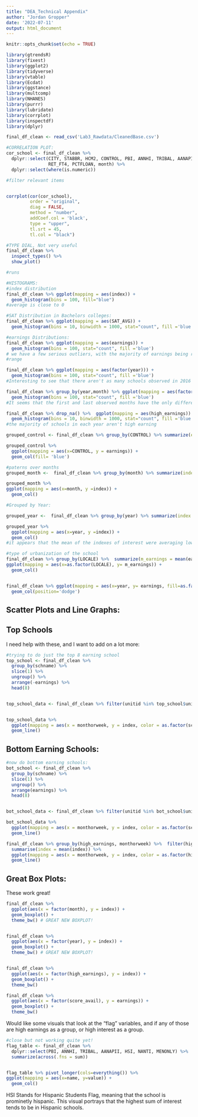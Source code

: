 ---
title: "DEA_Technical Appendix"
author: "Jordan Gropper"
date: '2022-07-11'
output: html_document
---

```{r setup, include=FALSE}
knitr::opts_chunk$set(echo = TRUE)
```


```{r, include = FALSE}
library(gtrendsR)
library(fixest)
library(ggplot2)
library(tidyverse)
library(vtable)
library(Ecdat)
library(ggstance)
library(multcomp)
library(NHANES)
library(purrr)
library(lubridate)
library(corrplot)
library(inspectdf) 
library(dplyr)
```

```{r}
final_df_clean <- read_csv('Lab3_Rawdata/CleanedBase.csv')

```



```{r, eval=FALSE}
#CORRELATION PLOT: 
cor_school <- final_df_clean %>% 
  dplyr::select(CITY, STABBR, HCM2, CONTROL, PBI, ANNHI, TRIBAL, AANAPII, HSI, NANTI, MENONLY, RELAFFIL, SAT_AVG, PCTPELL,
                RET_FT4, PCTFLOAN, month) %>% 
  dplyr::select(where(is.numeric))

#filter relevant items


corrplot(cor(cor_school),
         order = "original",
         diag = FALSE,
         method = "number",
         addCoef.col = 'black',
         type = "upper",
         tl.srt = 45,
         tl.col = "black")

```

```{r}
#TYPE DIAL, Not very useful
final_df_clean %>% 
  inspect_types() %>% 
  show_plot()

#runs
```


```{r}
#HISTOGRAMS:
#index distribution
final_df_clean %>% ggplot(mapping = aes(index)) + 
  geom_histogram(bins = 100, fill="blue")
#average is close to 0
```

```{r}
#SAT Distribution in Bachelors colleges:
final_df_clean %>% ggplot(mapping = aes(SAT_AVG)) + 
  geom_histogram(bins = 10, binwidth = 1000, stat="count", fill ='blue')

#earnings Distributions:
final_df_clean %>% ggplot(mapping = aes(earnings)) + 
  geom_histogram(bins = 100, stat="count", fill ='blue')
# we have a few serious outliers, with the majority of earnings being reported around the $40k 
#range

```

```{r}
final_df_clean %>% ggplot(mapping = aes(factor(year))) + 
  geom_histogram(bins = 100, stat="count", fill ='blue')
#Interesting to see that there aren't as many schools observed in 2016

final_df_clean %>% group_by(year,month) %>% ggplot(mapping = aes(factor(month))) + 
  geom_histogram(bins = 100, stat="count", fill ='blue')
#It seems that the first and last observed months have the only difference in count of observations

```

```{r}
final_df_clean %>% drop_na() %>%  ggplot(mapping = aes(high_earnings)) + 
  geom_histogram(bins = 10, binwidth = 1000, stat="count", fill ='blue')
#the majority of schools in each year aren't high earning

```


```{r}
grouped_control <- final_df_clean %>% group_by(CONTROL) %>% summarize(earnings=mean(earnings, na.rm=TRUE))

grouped_control %>% 
  ggplot(mapping = aes(x=CONTROL, y = earnings)) + 
  geom_col(fill= 'blue') 

```

```{r}
#paterns over months
grouped_month <-  final_df_clean %>% group_by(month) %>% summarize(index = sum(index, na.rm=TRUE))

grouped_month %>% 
ggplot(mapping = aes(x=month, y =index)) + 
  geom_col()

#Grouped by Year:

grouped_year <-  final_df_clean %>% group_by(year) %>% summarize(index = sum(index, na.rm=TRUE))

grouped_year %>% 
  ggplot(mapping = aes(x=year, y =index)) + 
  geom_col()
#it appears that the mean of the indexes of interest were averaging lower in 2016.


```

```{r}


#type of urbanization of the school
final_df_clean %>% group_by(LOCALE) %>%  summarize(m_earnings = mean(earnings, na.rm=TRUE)) %>% 
ggplot(mapping = aes(x=as.factor(LOCALE), y= m_earnings)) + 
  geom_col() 


final_df_clean %>% ggplot(mapping = aes(x=year, y= earnings, fill=as.factor(high_earnings))) + 
  geom_col(position='dodge')

```

## Scatter Plots and Line Graphs:
## Top Schools
I need help with these, and I want to add on a lot more:
```{r}
#trying to do just the top 8 earning school
top_school <- final_df_clean %>% 
  group_by(schname) %>% 
  slice(1) %>% 
  ungroup() %>% 
  arrange(-earnings) %>% 
  head(8)


top_school_data <- final_df_clean %>% filter(unitid %in% top_school$unitid)


top_school_data %>% 
  ggplot(mapping = aes(x = monthorweek, y = index, color = as.factor(schname))) + 
  geom_line()
```


## Bottom Earning Schools:
```{r}
#now do bottom earning schools:
bot_school <- final_df_clean %>% 
  group_by(schname) %>% 
  slice(1) %>% 
  ungroup() %>% 
  arrange(earnings) %>% 
  head(8)


bot_school_data <- final_df_clean %>% filter(unitid %in% bot_school$unitid)

bot_school_data %>% 
  ggplot(mapping = aes(x = monthorweek, y = index, color = as.factor(schname))) + 
  geom_line()
```

```{r}
final_df_clean %>% group_by(high_earnings, monthorweek) %>%  filter(high_earnings != 'NA') %>% 
  summarise(index = mean(index)) %>% 
  ggplot(mapping = aes(x = monthorweek, y = index, color = as.factor(high_earnings))) + 
  geom_line()


```


## Great Box Plots:
These work great!
```{r}

final_df_clean %>% 
  ggplot(aes(x = factor(month), y = index)) +
  geom_boxplot() +
  theme_bw() # GREAT NEW BOXPLOT!


final_df_clean %>% 
  ggplot(aes(x = factor(year), y = index)) +
  geom_boxplot() +
  theme_bw() # GREAT NEW BOXPLOT!



```


```{r}
final_df_clean %>% 
  ggplot(aes(x = factor(high_earnings), y = index)) +
  geom_boxplot() +
  theme_bw()

final_df_clean %>% 
  ggplot(aes(x = factor(score_avail), y = earnings)) +
  geom_boxplot() +
  theme_bw()
```




Would like some visuals that look at the "flag" variables, and if any of those are high earnings as a group, or high interest as a group.
```{r}
#close but not working quite yet!
flag_table <- final_df_clean %>% 
  dplyr::select(PBI, ANNHI, TRIBAL, AANAPII, HSI, NANTI, MENONLY) %>% 
  summarize(across(.fns = sum))


flag_table %>% pivot_longer(cols=everything()) %>%  
ggplot(mapping = aes(x=name, y=value)) + 
  geom_col()
```
HSI Stands for Hispanic Students Flag, meaning that the school is prominetly hispanic. This visual portrays that the highest sum of interest tends to be in Hispanic schools. 









